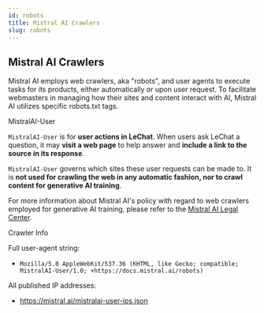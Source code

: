 ```yaml
---
id: robots
title: Mistral AI Crawlers
slug: robots
---
```



## Mistral AI Crawlers

Mistral AI employs web crawlers, aka "robots", and user agents to execute tasks for its products, either automatically or upon user request. To facilitate webmasters in managing how their sites and content interact with AI, Mistral AI utilizes specific robots.txt tags.

<SectionTab as="h1" sectionId="mistralai-user">MistralAI-User</SectionTab>

`MistralAI-User` is for **user actions in LeChat**. When users ask LeChat a question, it may **visit a web page** to help answer and **include a link to the source in its response**.

`MistralAI-User` governs which sites these user requests can be made to. It is **not used for crawling the web in any automatic fashion, nor to crawl content for generative AI training**.

For more information about Mistral AI's policy with regard to web crawlers employed for generative AI training, please refer to the [Mistral AI Legal Center](https://legal.mistral.ai/copyright).

<SectionTab as="h2" variant="secondary" sectionId="mistralai-user-info">Crawler Info</SectionTab>

Full user-agent string:
- `Mozilla/5.0 AppleWebKit/537.36 (KHTML, like Gecko; compatible; MistralAI-User/1.0; +https://docs.mistral.ai/robots)`

All published IP addresses:
- https://mistral.ai/mistralai-user-ips.json
